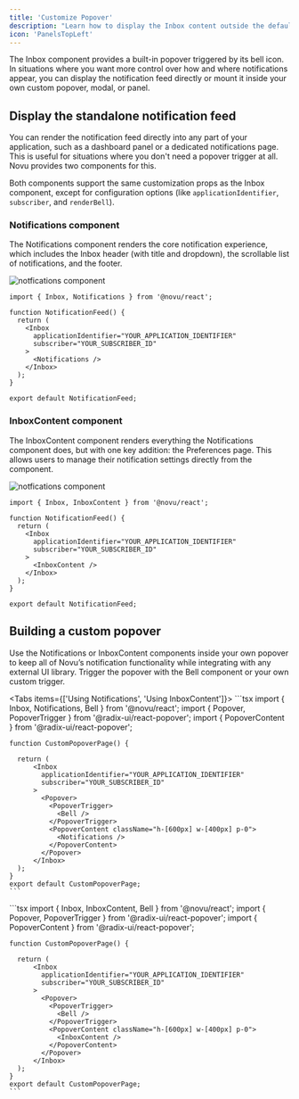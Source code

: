 ```yaml
---
title: 'Customize Popover'
description: "Learn how to display the Inbox content outside the default popover and integrate it into your own custom popover or page layout."
icon: 'PanelsTopLeft'
---
```


The Inbox component provides a built-in popover triggered by its bell icon. In situations where you want more control over how and where notifications appear, you can display the notification feed directly or mount it inside your own custom popover, modal, or panel.

## Display the standalone notification feed

You can render the notification feed directly into any part of your application, such as a dashboard panel or a dedicated notifications page. This is useful for situations where you don't need a popover trigger at all. Novu provides two components for this.

Both components support the same customization props as the Inbox component, except for configuration options (like `applicationIdentifier`, `subscriber`, and `renderBell`).

### Notifications component

The Notifications component renders the core notification experience, which includes the Inbox header (with title and dropdown), the scrollable list of notifications, and the footer.

![notfications component](/images/inbox/notifications-component.png)

```tsx
import { Inbox, Notifications } from '@novu/react';

function NotificationFeed() {
  return (
    <Inbox
      applicationIdentifier="YOUR_APPLICATION_IDENTIFIER"
      subscriber="YOUR_SUBSCRIBER_ID"
    >
      <Notifications />
    </Inbox>
  );
}

export default NotificationFeed;
```

### InboxContent component

The InboxContent component renders everything the Notifications component does, but with one key addition: the Preferences page. This allows users to manage their notification settings directly from the component.

![notfications component](/images/inbox/inboxcontent-component.png)

```tsx
import { Inbox, InboxContent } from '@novu/react';

function NotificationFeed() {
  return (
    <Inbox
      applicationIdentifier="YOUR_APPLICATION_IDENTIFIER"
      subscriber="YOUR_SUBSCRIBER_ID"
    >
      <InboxContent />
    </Inbox>
  );
}

export default NotificationFeed;
```

## Building a custom popover

Use the Notifications or InboxContent components inside your own popover to keep all of Novu’s notification functionality while integrating with any external UI library. Trigger the popover with the Bell component or your own custom trigger.

<Tabs items={['Using Notifications', 'Using InboxContent']}>
  <Tab>
    ```tsx
    import { Inbox, Notifications, Bell } from '@novu/react';
    import { Popover, PopoverTrigger } from '@radix-ui/react-popover';
    import { PopoverContent } from '@radix-ui/react-popover';

    function CustomPopoverPage() {

      return (
          <Inbox
            applicationIdentifier="YOUR_APPLICATION_IDENTIFIER"
            subscriber="YOUR_SUBSCRIBER_ID"
          >
            <Popover>
              <PopoverTrigger>
                <Bell />
              </PopoverTrigger>
              <PopoverContent className="h-[600px] w-[400px] p-0">
                <Notifications />
              </PopoverContent>
            </Popover>
          </Inbox>
      );
    }
    export default CustomPopoverPage;
    ```
  </Tab>
  <Tab>
    ```tsx
    import { Inbox, InboxContent, Bell } from '@novu/react';
    import { Popover, PopoverTrigger } from '@radix-ui/react-popover';
    import { PopoverContent } from '@radix-ui/react-popover';

    function CustomPopoverPage() {

      return (
          <Inbox
            applicationIdentifier="YOUR_APPLICATION_IDENTIFIER"
            subscriber="YOUR_SUBSCRIBER_ID"
          >
            <Popover>
              <PopoverTrigger>
                <Bell />
              </PopoverTrigger>
              <PopoverContent className="h-[600px] w-[400px] p-0">
                <InboxContent />
              </PopoverContent>
            </Popover>
          </Inbox>
      );
    }
    export default CustomPopoverPage;
    ```
  </Tab>
</Tabs>
